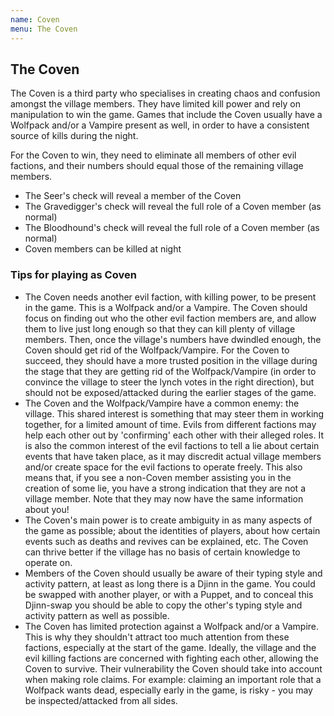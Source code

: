 ```yaml
---
name: Coven
menu: The Coven
---
```


## The Coven

The Coven is a third party who specialises in creating chaos and
confusion amongst the village members. They have limited kill power and
rely on manipulation to win the game. Games that include the Coven
usually have a Wolfpack and/or a Vampire present as well, in order to
have a consistent source of kills during the night.

For the Coven to win, they need to eliminate all members of other evil
factions, and their numbers should equal those of the remaining village
members.

  - The Seer's check will reveal a member of the Coven
  - The Gravedigger's check will reveal the full role of a Coven member
    (as normal)
  - The Bloodhound's check will reveal the full role of a Coven member
    (as normal)
  - Coven members can be killed at night

### Tips for playing as Coven

  - The Coven needs another evil faction, with killing power, to be
    present in the game. This is a Wolfpack and/or a Vampire. The Coven
    should focus on finding out who the other evil faction members are,
    and allow them to live just long enough so that they can kill plenty
    of village members. Then, once the village's numbers have dwindled
    enough, the Coven should get rid of the Wolfpack/Vampire. For the
    Coven to succeed, they should have a more trusted position in the
    village during the stage that they are getting rid of the
    Wolfpack/Vampire (in order to convince the village to steer the
    lynch votes in the right direction), but should not be
    exposed/attacked during the earlier stages of the game.
  - The Coven and the Wolfpack/Vampire have a common enemy: the village.
    This shared interest is something that may steer them in working
    together, for a limited amount of time. Evils from different
    factions may help each other out by 'confirming' each other with
    their alleged roles. It is also the common interest of the evil
    factions to tell a lie about certain events that have taken place,
    as it may discredit actual village members and/or create space for
    the evil factions to operate freely. This also means that, if you
    see a non-Coven member assisting you in the creation of some lie,
    you have a strong indication that they are not a village member.
    Note that they may now have the same information about you\!
  - The Coven's main power is to create ambiguity in as many aspects of
    the game as possible; about the identities of players, about how
    certain events such as deaths and revives can be explained, etc. The
    Coven can thrive better if the village has no basis of certain
    knowledge to operate on.
  - Members of the Coven should usually be aware of their typing style
    and activity pattern, at least as long there is a Djinn in the game.
    You could be swapped with another player, or with a Puppet, and to
    conceal this Djinn-swap you should be able to copy the other's
    typing style and activity pattern as well as possible.
  - The Coven has limited protection against a Wolfpack and/or a
    Vampire. This is why they shouldn't attract too much attention from
    these factions, especially at the start of the game. Ideally, the
    village and the evil killing factions are concerned with fighting
    each other, allowing the Coven to survive. Their vulnerability the
    Coven should take into account when making role claims. For example:
    claiming an important role that a Wolfpack wants dead, especially
    early in the game, is risky - you may be inspected/attacked from all
    sides.
